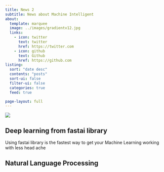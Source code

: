 ```yaml
---
title: News 2
subtitle: News about Machine Intelligent
about:
  template: marquee
  image: ../images/gradientv12.jpg 
  links:
    - icon: twitter
      text: twitter
      href: https://twitter.com
    - icon: github
      text: Github
      href: https://github.com
listing:
  sort: "date desc"
  contents: "posts"
  sort-ui: false
  filter-ui: false
  categories: true
  feed: true

page-layout: full
---
```


![](../images/light1.jpg)

## Deep learning from fastai library

Using fastai library is the fastest way to get your Machine Learning working with less head ache

## Natural Language Processing 